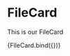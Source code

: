 
<Meta title="components/Molecules/FileCard" decorators={[withDesign]} />

# FileCard

This is our FileCard

<Canvas>
  <Story
    name="FileCard"
    parameters={{
      design: {
        type: 'figma',
        url: 'https://www.figma.com/file/HCVqucaNmSiPW1ECKC5q6H/bratislava.sk?node-id=2791%3A8610',
      },
    }}
    args={{
      fileTitle: 'KapaCITY Bratislava',
      uploadDate: 'utorok 19. decembra 2017',
      fileDetail: '.PDF; 164 kB',
      downloadLink: 'https://www.figma.com/file/HCVqucaNmSiPW1ECKC5q6H/bratislava.sk?node-id=2791%3A8610',
    }}
  >
    {FileCard.bind({})}
  </Story>
</Canvas>

<ArgsTable of={FileCard} />
